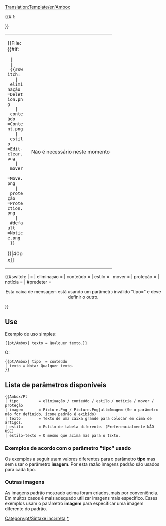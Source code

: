 <noinclude>[[Translation:Template/en/Ambox]]</noinclude><!-- 
      Adaptação da predefinição wiki '''Ambox'''

--><noinclude></noinclude><includeonly><table style="{{#IF: {{{estilo|}}} | {{{estilo}}} | margin: 0px 10% 0px 10%; border: 1px solid #aaa; background:#fbfbfb}}"><tr>
<td style="border-left: 10px solid {{#switch:{{{tipo|}}} 
  | eliminação =#b22222;
  | conteúdo   =#f28500;
  | estilo     =#f4c430;
  | mover      =#9932cc;
  | proteção   =#bba;
  | #default   =#1e90ff;
}} padding: 2px 0 2px 0.5em;"><div style="width: 52px;">[[File:{{#if:{{{imagem|}}}
  | {{{imagem}}}
  | {{#switch:{{{tipo|}}}
    | eliminação =Deletion.png
    | conteúdo   =Content.png
    | estilo     =Edit-clear.png
    | mover      =Move.png
    | proteção   =Protection.png
    | #default   =Notice.png
  }}
}}|40px]]</div></td><td style="{{#IF: {{{estilo-texto|}}} | {{{estilo-texto}}} | border: none; padding: 0.25em 0.9em; width: 100%;}}"> {{{texto|}}} </td>
{{#if:{{{imageright|}}}
<td style="padding: 2px 0.5em 2px 0;">Não é necessário neste momento</td>
}}</tr></table><!-- 
para detectar e reportar o uso defeituosos "tipo" parâmetro:
-->{{#switch:{{{tipo|}}}
|            = <!-- Não escreva nada também é uma entrada válida --> 
| eliminação =
| conteúdo   = 
| estilo     =
| mover      =
| proteção   =
| notícia    =
| #predeter  = <div style="text-align: center;">Esta caixa de mensagem está usando um parâmetro inválido "tipo={{{tipo|}}}" e deve definir o outro.</div>[[Category:pt/Sintaxe incorreta]]
}}</includeonly><noinclude>

==Use==
Exemplo de uso simples:

<pre>
{{pt/Ambox| texto = Qualquer texto.}}
</pre>
{{pt/Ambox| texto = Qualquer texto.}}
O:
<pre>
{{pt/Ambox| tipo  = conteúdo
| texto = Nota: Qualquer texto.
}}
</pre>
{{pt/Ambox| tipo  = conteúdo | texto = Nota: Qualquer texto.}}

== Lista de parâmetros disponíveis ==
<pre>
{{Ambox/Pt
| tipo         = eliminação / conteúdo / estilo / notícia / mover / proteção
| imagem       = Picture.Png / Picture.Png|alt=Imagem (Se o parâmetro não for definido, ícone padrão é exibido)
| texto        = Texto de uma caixa grande para colocar em cima de artigos.
| estilo       = Estilo de tabela diferente. (Preferencialmente NÃO USE)
| estilo-texto = O mesmo que acima mas para o texto.
</pre>

=== Exemplos de acordo com o parâmetro "tipo" usado ===
Os exemplos a seguir usam valores diferentes para o parâmetro '''tipo''' mas sem usar o parâmetro '''imagem'''. Por esta razão imagens padrão são usados para cada tipo.

{{pt/Ambox| tipo  = eliminação
| texto = tipo=<u>eliminação</u> – Indicações para eliminação, como {{en/S|pt/Eliminação}}.
}}
{{pt/Ambox| tipo  = conteúdo
| texto = tipo=<u>conteúdo</u> – Informações sobre o conteúdo da página, como {{en/S|pt/Aviso}} o {{en/S|pt/Desatualizado}}.
}}
{{pt/Ambox| tipo  = estilo
| texto = tipo=<u>estilo</u> – Informações sobre o estilo, como {{en/S|pt/Corrigir}} o {{en/S|pt/Tradução}}.
}}
{{pt/Ambox| tipo  = notícia
| texto = tipo=<u>notícia</u> – Notícias sobre o tema do artigo, como {{en/S|pt/Nota}} o {{en/S|pt/Evento atual}}.
}}
{{pt/Ambox| tipo  = mover
| texto = tipo=<u>mover</u> – Propostas para juntar, separar ou mover o artigo, como {{en/S|pt/Dividir}}.
}}
{{pt/Ambox| tipo  = proteção
| texto = tipo=<u>proteção</u> – Proteção dos artigos, como {{en/S|pt/Histórico}}.
}}

=== Outras imagens ===
As imagens padrão mostrado acima foram criados, mais por conveniência. Em muitos casos é mais adequado utilizar imagens mais específico. Esses exemplos usam o parâmetro '''imagem''' para especificar uma imagem diferente do padrão.

{{pt/Ambox| tipo   = notícia
| imagem =en/Manual/OpenttdManual.png|alt= Openttd Manual
| texto  =  Algo Algo Algo 
}}


[[Category:pt/Predefinição|{{BASEPAGENAME}}]][[Category:pt/Caixas de mensagens|*]]
</noinclude><!--

  CSS if the option will become available

/* Article message box styles */
table.ambox {
    margin: 0px 10%;   /* 10% = Will not overlap with other elements */
    border: 1px solid #aaa; 
    border-left: 10px solid #1e90ff;    /* Default "notice" blue */
    background: #fbfbfb; 
}
table.ambox + table.ambox {   /* Single border between stacked boxes. */
    margin-top: -1px;
}
.ambox th.mbox-text, 
.ambox td.mbox-text {            /* The message body cell(s) */
    padding: 0.25em 0.5em;       /* 0.5em left/right */
}
.ambox td.mbox-image {           /* The left image cell */
    padding: 2px 0 2px 0.5em;    /* 0.5em left, 0px right */
}
.ambox td.mbox-imageright {      /* The right image cell */
    padding: 2px 0.5em 2px 0;    /* 0px left, 0.5em right */
}

table.ambox-notice {
    border-left: 10px solid #1e90ff;    /* Blue */
}
table.ambox-speedy {
    border-left: 10px solid #b22222;    /* Red */
    background: #fee;                   /* Pink */
}
table.ambox-delete {
    border-left: 10px solid #b22222;    /* Red */
}
table.ambox-content {
    border-left: 10px solid #f28500;    /* Orange */
}
table.ambox-style {
    border-left: 10px solid #f4c430;    /* Yellow */
}
table.ambox-move {
    border-left: 10px solid #9932cc;    /* Purple */
}
table.ambox-protection {
    border-left: 10px solid #bba;       /* Gray-gold */
}
-->